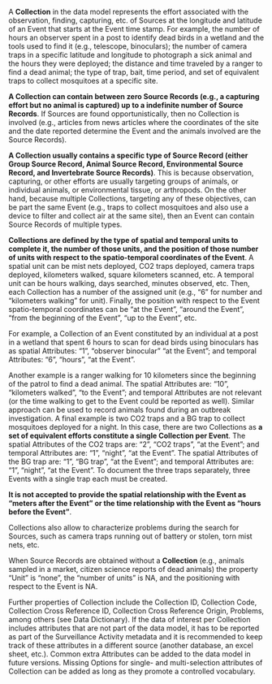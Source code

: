 A **Collection** in the data model represents the effort associated with the observation, finding, capturing, etc. of Sources at the longitude and latitude of an Event that starts at the Event time stamp. For example, the number of hours an observer spent in a post to identify dead birds in a wetland and the tools used to find it (e.g., telescope, binoculars); the number of camera traps in a specific latitude and longitude to photograph a sick animal and the hours they were deployed; the distance and time traveled by a ranger to find a dead animal; the type of trap, bait, time period, and set of equivalent traps to collect mosquitoes at a specific site. 

**A Collection can contain between zero Source Records (e.g., a capturing effort but no animal is captured) up to a indefinite number of Source Records**. If Sources are found opportunistically, then no Collection is involved (e.g., articles from news articles where the coordinates of the site and the date reported determine the Event and the animals involved are the Source Records). 

**A Collection usually contains a specific type of Source Record (either Group Source Record, Animal Source Record, Environmental Source Record, and Invertebrate Source Records)**. This is because observation, capturing, or other efforts are usually targeting groups of animals, or individual animals, or environmental tissue, or arthropods. On the other hand, because multiple Collections, targeting any of these objectives, can be part the same Event (e.g., traps to collect mosquitoes and also use a device to filter and collect air at the same site), then an Event can contain Source Records of multiple types.

**Collections are defined by the type of spatial and temporal units to complete it, the number of those units, and the position of those number of units with respect to the spatio-temporal coordinates of the Event**. A spatial unit can be mist nets deployed, CO2 traps deployed, camera traps deployed, kilometers walked, square kilometers scanned, etc. A temporal unit can be hours walking, days searched, minutes observed, etc. Then, each Collection has a number of the assigned unit (e.g., "6" for number and "kilometers walking" for unit). Finally, the position with respect to the Event spatio-temporal coordinates can be "at the Event", "around the Event", "from the beginning of the Event", "up to the Event", etc. 

For example, a Collection of an Event constituted by an individual at a post in a wetland that spent 6 hours to scan for dead birds using binoculars has as spatial Attributes: "1", "observer binocular" "at the Event"; and temporal Attributes: "6", "hours", "at the Event". 

Another example is a ranger walking for 10 kilometers since the beginning of the patrol to find a dead animal. The spatial Attributes are: "10", "kilometers walked", "to the Event"; and temporal Attributes are not relevant (or the time walking to get to the Event could be reported as well). Similar approach can be used to record animals found during an outbreak investigation. A final example is two CO2 traps and a BG trap to collect mosquitoes deployed for a night. In this case, there are two Collections as **a set of equivalent efforts constitute a single Collection per Event**. The spatial Attributes of the CO2 traps are: "2", "CO2 traps", "at the Event"; and temporal Attributes are: "1", "night", "at the Event". The spatial Attributes of the BG trap are: "1", "BG trap", "at the Event"; and temporal Attributes are: "1", "night", "at the Event". To document the three traps separately, three Events with a single trap each must be created. 

**It is not accepted to provide the spatial relationship with the Event as "meters after the Event" or the time relationship with the Event as "hours before the Event"**.

Collections also allow to characterize problems during the search for Sources, such as camera traps running out of battery or stolen, torn mist nets, etc. 

When Source Records are obtained without a **Collection** (e.g., animals sampled in a market, citizen science reports of dead animals) the property "Unit" is "none", the "number of units" is NA, and the positioning with respect to the Event is NA.

Further properties of Collection include the Collection ID, Collection Code, Collection Cross Reference ID, Collection Cross Reference Origin, Problems, among others (see Data Dictionary). If the data of interest per Collection includes attributes that are not part of the data model, it has to be reported as part of the Surveillance Activity metadata and it is recommended to keep track of these attributes in a different source (another database, an excel sheet, etc.). Common extra Attributes can be added to the data model in future versions. Missing Options for single- and multi-selection attributes of Collection can be added as long as they promote a controlled vocabulary.





